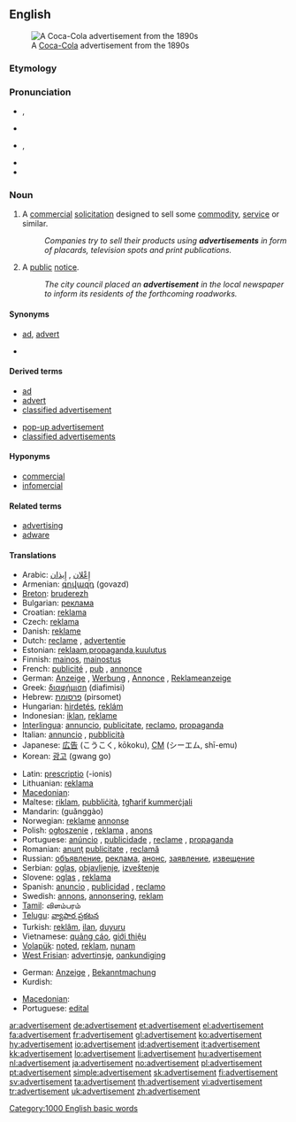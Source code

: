 ==English==
[[Image:Cocacola-5cents-1900 edit1.jpg|thumb|A [[Coca-Cola]] advertisement from the 1890s]]

===Etymology===
{{suffix|advertise|ment}}

===Pronunciation===
* {{a|UK}} {{IPA|/ədˈvɜːtɪsmənt/}}, {{SAMPA|/@d"v3:tIsm@nt/}}
* {{audio|Advertisement.ogg|Audio (UK)}}
* {{a|US}} {{IPA|/ˈædvɚˌtaɪzmənt/}}, {{SAMPA|/{"dv@`%taIzm@nt/}}
* {{audio|en-us-advertisement.ogg|Audio (US)}}
* {{hyphenation|ad|ver|tise|ment}}

===Noun===
{{wikipedia}}
{{en-noun}}

# {{marketing}} A [[commercial]] [[solicitation]] designed to sell some [[commodity]], [[service]] or similar.
#: ''Companies try to sell their products using '''advertisements''' in form of placards, television spots and print publications.''
# A [[public]] [[notice]].
#: ''The city council placed an '''advertisement''' in the local newspaper to inform its residents of the forthcoming roadworks.''

====Synonyms====
*{{sense|commercial solicitation}} [[ad]], [[advert]]
*{{sense|public notice}}

====Derived terms====
{{rel-top|terms derived from advertisement}}
* [[ad]]
* [[advert]]
* [[classified advertisement]]
{{rel-mid}}
* [[pop-up advertisement]]
* [[classified advertisements]]
{{rel-bottom}}

====Hyponyms====
* [[commercial]]
* [[infomercial]]

====Related terms====
* [[advertising]]
* [[adware]]

====Translations====
{{trans-top|commercial solicitation}}
* Arabic: [[إِعْلان]] , [[إِيذان]]
* Armenian: [[գովազդ]] (govazd)
* [[Breton]]: [[bruderezh]] {{m}}
* Bulgarian: [[реклама]] {{f}}
* Croatian: [[reklama]]
* Czech: [[reklama]] {{f}}
* Danish: [[reklame]]
* Dutch: [[reclame]] {{f}} {{m}}, [[advertentie]] {{f}}
* Estonian: [[reklaam]],[[propaganda]],[[kuulutus]]
* Finnish: [[mainos]], [[mainostus]]
* French: [[publicité]] {{f}}, [[pub]] {{f}}, [[annonce]] {{f}}
* German: [[Anzeige]] {{f}}, [[Werbung]] {{f}}, [[Annonce]] {{f}}, [[Reklameanzeige]] {{f}}
* Greek: [[διαφήμιση]] (diafimisi) {{f}}
* Hebrew: [[פרסומת]] (pirsomet) {{f}}
* Hungarian: [[hirdetés]], [[reklám]]
* Indonesian: [[iklan]], [[reklame]]
* [[Interlingua]]: [[annuncio]], [[publicitate]], [[reclamo]], [[propaganda]]
* Italian: [[annuncio]] {{m}}, [[pubblicità]] {{f}}
* Japanese: [[広告]] (こうこく, kōkoku), [[CM]] (シーエム, shī-emu)
* Korean: [[광고]] (gwang go)
{{trans-mid}}
* Latin: [[prescriptio]] {{f}} (-ionis)
* Lithuanian: [[reklama]]
* [[Macedonian]]: {{t|mk|реклама|f|tr=rekláma|sc=Cyrl}}
* Maltese: [[riklam]], [[pubbliċità]], [[tgħarif kummerċjali]]
* Mandarin: {{zh-ts|廣告|广告}} (guǎnggào)
* Norwegian: [[reklame]] [[annonse]]
* Polish: [[ogłoszenie]] {{n}}, [[reklama]] {{f}}, [[anons]] {{m}}
* Portuguese: [[anúncio]] {{m}}, [[publicidade]] {{f}}, [[reclame]] {{m}}, [[propaganda]] {{f}}
* Romanian: [[anunţ]] {{n}} [[publicitate]] {{f}}, [[reclamă]] {{f}}
* Russian: [[объявление]], [[реклама]], [[анонс]], [[заявление]], [[извещение]]
* Serbian: [[oglas]], [[objavljenje]], [[izveštenje]]
* Slovene: [[oglas]] {{m}}, [[reklama]] {{f}}
* Spanish: [[anuncio]] {{m}},  [[publicidad]] {{f}}, [[reclamo]] {{m}}
* Swedish: [[annons]], [[annonsering]], [[reklam]]
* [[Tamil]]: விளம்பரம்
* [[Telugu]]: [[వ్యాపార ప్రకటన]]
* Turkish: [[reklâm]], [[ilan]], [[duyuru]]
* Vietnamese: [[quảng cáo]], [[giới thiệu]]
* [[Volapük]]: [[noted]], [[reklam]], [[nunam]]
* [[West Frisian]]: [[advertinsje]], [[oankundiging]]
{{trans-bottom}}

{{trans-top|public notice}}
* German: [[Anzeige]] {{f}}, [[Bekanntmachung]] {{f}}
* Kurdish: {{ku-Arab|[[بۆزانین]]}}
{{trans-mid}}
* [[Macedonian]]: {{t|mk|оглас|m|tr=óglas|sc=Cyrl}}
* Portuguese: [[edital]] {{m}}
{{trans-bottom}}

[[Category:1000 English basic words]]

[[ar:advertisement]]
[[de:advertisement]]
[[et:advertisement]]
[[el:advertisement]]
[[fa:advertisement]]
[[fr:advertisement]]
[[gl:advertisement]]
[[ko:advertisement]]
[[hy:advertisement]]
[[io:advertisement]]
[[id:advertisement]]
[[it:advertisement]]
[[kk:advertisement]]
[[lo:advertisement]]
[[li:advertisement]]
[[hu:advertisement]]
[[nl:advertisement]]
[[ja:advertisement]]
[[no:advertisement]]
[[pl:advertisement]]
[[pt:advertisement]]
[[simple:advertisement]]
[[sk:advertisement]]
[[fi:advertisement]]
[[sv:advertisement]]
[[ta:advertisement]]
[[th:advertisement]]
[[vi:advertisement]]
[[tr:advertisement]]
[[uk:advertisement]]
[[zh:advertisement]]